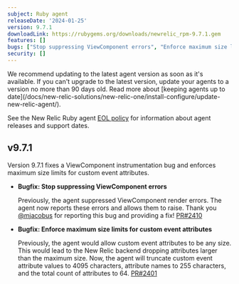 ```yaml
---
subject: Ruby agent
releaseDate: '2024-01-25'
version: 9.7.1
downloadLink: https://rubygems.org/downloads/newrelic_rpm-9.7.1.gem
features: []
bugs: ["Stop suppressing ViewComponent errors", "Enforce maximum size limits for custom event attributes"]
security: []
---
```


<Callout variant="important">
  We recommend updating to the latest agent version as soon as it's available. If you can't upgrade to the latest version, update your agents to a version no more than 90 days old. Read more about [keeping agents up to date](/docs/new-relic-solutions/new-relic-one/install-configure/update-new-relic-agent/).

  See the New Relic Ruby agent [EOL policy](https://docs.newrelic.com/docs/apm/agents/ruby-agent/getting-started/ruby-agent-eol-policy/) for information about agent releases and support dates.
</Callout>

## v9.7.1

Version 9.7.1 fixes a ViewComponent instrumentation bug and enforces maximum size limits for custom event attributes.

* **Bugfix: Stop suppressing ViewComponent errors**

  Previously, the agent suppressed ViewComponent render errors. The agent now reports these errors and allows them to raise. Thank you [@mjacobus](https://github.com/mjacobus) for reporting this bug and providing a fix! [PR#2410](https://github.com/newrelic/newrelic-ruby-agent/pull/2410)

* **Bugfix: Enforce maximum size limits for custom event attributes**

  Previously, the agent would allow custom event attributes to be any size. This would lead to the New Relic backend dropping attributes larger than the maximum size. Now, the agent will truncate custom event attribute values to 4095 characters, attribute names to 255 characters, and the total count of attributes to 64. [PR#2401](https://github.com/newrelic/newrelic-ruby-agent/pull/2401)

